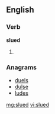 ==English==

===Verb===
'''slued'''

# {{past of|[[slue]]}}

===Anagrams===
* [[duels#English|duels]]
* [[dulse#English|dulse]]
* [[ludes#English|ludes]]

[[mg:slued]]
[[vi:slued]]